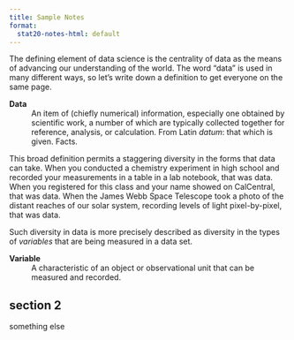 ```yaml
---
title: Sample Notes
format:
  stat20-notes-html: default
---
```


The defining element of data science is the centrality of data as the means of advancing our understanding of the world. The word "data" is used in many different ways, so let's write down a definition to get everyone on the same page.

**Data**
  ~ An item of (chiefly numerical) information, especially one obtained by scientific work, a number of which are typically collected together for reference, analysis, or calculation. From Latin *datum*: that which is given. Facts.

This broad definition permits a staggering diversity in the forms that data can take. When you conducted a chemistry experiment in high school and recorded your measurements in a table in a lab notebook, that was data. When you registered for this class and your name showed on CalCentral, that was data. When the James Webb Space Telescope took a photo of the distant reaches of our solar system, recording levels of light pixel-by-pixel, that was data.

Such diversity in data is more precisely described as diversity in the types of *variables* that are being measured in a data set.

**Variable**
  ~ A characteristic of an object or observational unit that can be measured and recorded.

## section 2

something else

